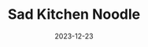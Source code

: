 ---
title: "Sad Kitchen Noodle"
date: "2023-12-23"
slug: "sad-kitchen-noodle"
heroimage: "./20231223_174304.jpg"
heroimage_alt: "Noodle is a doodle."
---